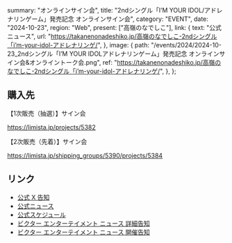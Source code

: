   summary: "オンラインサイン会",
  title: "2ndシングル「IʼM YOUR IDOL/アドレナリンゲーム」発売記念 オンラインサイン会",
  category: "EVENT",
  date: "2024-10-23",
  region: "Web",
  present: ["高嶺のなでしこ"],
  link: {
    text: "公式ニュース",
    url: "https://takanenonadeshiko.jp/高嶺のなでしこ-2ndシングル「iʼm-your-idol-アドレナリンゲ/",
  },
  image: {
    path: "/events/2024/2024-10-23_2ndシングル「IʼM YOUR IDOLアドレナリンゲーム」発売記念 オンラインサイン会&オンライントーク会.png",
    ref: "https://takanenonadeshiko.jp/高嶺のなでしこ-2ndシングル「iʼm-your-idol-アドレナリンゲ/",
  },
};

## 購入先

【1次販売（抽選）】サイン会

https://limista.jp/projects/5382

【2次販売（先着）】サイン会

https://limista.jp/shipping_groups/5390/projects/5384

## リンク

- [公式 X 告知](https://x.com/takanenofficial/status/1847208229866217667)
- [公式ニュース](https://takanenonadeshiko.jp/高嶺のなでしこ-2ndシングル「iʼm-your-idol-アドレナリンゲ/)
- [公式スケジュール](https://takanenonadeshiko.jp/?p=2686)
- [ビクター エンターテイメント ニュース 詳細告知](https://www.jvcmusic.co.jp/-/News/A028511/28.html)
- [ビクター エンターテイメント ニュース 開催告知](https://www.jvcmusic.co.jp/-/News/A028511/16.html)
